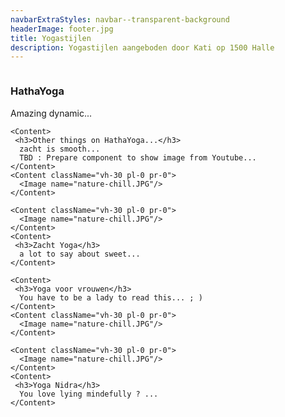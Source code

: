 ```yaml
---
navbarExtraStyles: navbar--transparent-background
headerImage: footer.jpg
title: Yogastijlen
description: Yogastijlen aangeboden door Kati op 1500 Halle
---
```


<Section className="pt-3 pb-3">  
  <Content className="vh-30 pl-0 pr-0">
      <Image name="nature-chill.JPG"/>
    </Content>
  <Content>
     <h3>HathaYoga</h3>
    Amazing dynamic...
  </Content>  
  
    <Content>
     <h3>Other things on HathaYoga...</h3>
      zacht is smooth...
      TBD : Prepare component to show image from Youtube...
    </Content>
    <Content className="vh-30 pl-0 pr-0">
      <Image name="nature-chill.JPG"/>
    </Content>
    
    <Content className="vh-30 pl-0 pr-0">
      <Image name="nature-chill.JPG"/>
    </Content>
    <Content>
     <h3>Zacht Yoga</h3>
      a lot to say about sweet...
    </Content>
    
    <Content>
     <h3>Yoga voor vrouwen</h3>
      You have to be a lady to read this... ; )      
    </Content>
    <Content className="vh-30 pl-0 pr-0">
      <Image name="nature-chill.JPG"/>
    </Content>
    
    <Content className="vh-30 pl-0 pr-0">
      <Image name="nature-chill.JPG"/>
    </Content>
    <Content>
     <h3>Yoga Nidra</h3>
      You love lying mindefully ? ...
    </Content>
</Section>